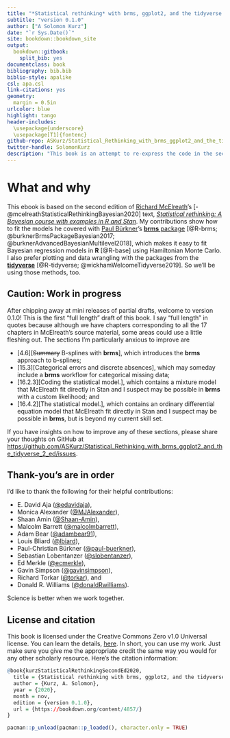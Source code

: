 ```yaml
--- 
title: "*Statistical rethinking* with brms, ggplot2, and the tidyverse: Second edition"
subtitle: "version 0.1.0"
author: ["A Solomon Kurz"]
date: "`r Sys.Date()`"
site: bookdown::bookdown_site
output: 
  bookdown::gitbook:
    split_bib: yes
documentclass: book
bibliography: bib.bib
biblio-style: apalike
csl: apa.csl
link-citations: yes
geometry:
  margin = 0.5in
urlcolor: blue
highlight: tango
header-includes:
  \usepackage{underscore}
  \usepackage[T1]{fontenc}
github-repo: ASKurz/Statistical_Rethinking_with_brms_ggplot2_and_the_tidyverse_2_ed
twitter-handle: SolomonKurz
description: "This book is an attempt to re-express the code in the second edition of McElreath's textbook, 'Statistical rethinking.' His models are re-fit in brms, plots are redone with ggplot2, and the general data wrangling code predominantly follows the tidyverse style."
---
```


# What and why {-}

This ebook is based on the second edition of [Richard McElreath](https://twitter.com/rlmcelreath)'s [-@mcelreathStatisticalRethinkingBayesian2020] text, [*Statistical rethinking: A Bayesian course with examples in R and Stan*](https://xcelab.net/rm/statistical-rethinking/). My contributions show how to fit the models he covered with [Paul Bürkner](https://twitter.com/paulbuerkner)'s [**brms** package](https://github.com/paul-buerkner/brms) [@R-brms; @burknerBrmsPackageBayesian2017; @burknerAdvancedBayesianMultilevel2018], which makes it easy to fit Bayesian regression models in **R** [@R-base] using Hamiltonian Monte Carlo. I also prefer plotting and data wrangling with the packages from the [**tidyverse**](http://style.tidyverse.org) [@R-tidyverse; @wickhamWelcomeTidyverse2019]. So we'll be using those methods, too.

## Caution: Work in progress {-}

After chipping away at mini releases of partial drafts, welcome to version 0.1.0! This is the first "full length" draft of this book. I say "full length" in quotes because although we have chapters corresponding to all the 17 chapters in McElreath's source material, some areas could use a little fleshing out. The sections I'm particularly anxious to improve are

* [4.6][~~Summary~~ B-splines with **brms**], which introduces the **brms** approach to b-splines;
* [15.3][Categorical errors and discrete absences], which may someday include a **brms** workflow for categorical missing data;
* [16.2.3][Coding the statistical model.], which contains a mixture model that McElreath fit directly in Stan and I suspect may be possible in **brms** with a custom likelihood; and
* [16.4.2][The statistical model.], which contains an ordinary differential equation model that McElreath fit directly in Stan and I suspect may be possible in **brms**, but is beyond my current skill set.

If you have insights on how to improve any of these sections, please share your thoughts on GitHub at [https://github.com/ASKurz/Statistical_Rethinking_with_brms_ggplot2_and_the_tidyverse_2_ed/issues](https://github.com/ASKurz/Statistical_Rethinking_with_brms_ggplot2_and_the_tidyverse_2_ed/issues).

## Thank-you's are in order {-}

I'd like to thank the following for their helpful contributions:

* E. David Aja ([\@edavidaja](https://github.com/edavidaja)),
* Monica Alexander ([\@MJAlexander](https://github.com/MJAlexander)),
* Shaan Amin ([\@Shaan-Amin](https://github.com/Shaan-Amin)),
* Malcolm Barrett ([\@malcolmbarrett](https://github.com/malcolmbarrett)),
* Adam Bear ([\@adambear91](https://github.com/adambear91)),
* Louis Bliard ([\@lbiard](https://github.com/lbiard)),
* Paul-Christian Bürkner ([\@paul-buerkner](https://github.com/paul-buerkner)),
* Sebastian Lobentanzer ([\@slobentanzer](https://github.com/slobentanzer)),
* Ed Merkle ([\@ecmerkle](https://github.com/ecmerkle)),
* Gavin Simpson ([\@gavinsimpson](https://github.com/gavinsimpson)),
* Richard Torkar ([\@torkar](https://github.com/torkar)), and
* Donald R. Williams ([\@donaldRwilliams](https://github.com/donaldRwilliams)). 

Science is better when we work together.

## License and citation {-}

This book is licensed under the Creative Commons Zero v1.0 Universal license. You can learn the details, [here](https://github.com/ASKurz/Statistical_Rethinking_with_brms_ggplot2_and_the_tidyverse_2_ed/blob/master/LICENSE). In short, you can use my work. Just make sure you give me the appropriate credit the same way you would for any other scholarly resource. Here's the citation information:

```r
@book{kurzStatisticalRethinkingSecondEd2020,
  title = {Statistical rethinking with brms, ggplot2, and the tidyverse: {{Second}} edition},
  author = {Kurz, A. Solomon},
  year = {2020},
  month = nov,
  edition = {version 0.1.0},
  url = {https://bookdown.org/content/4857/}
}
```

```r
pacman::p_unload(pacman::p_loaded(), character.only = TRUE)
```

